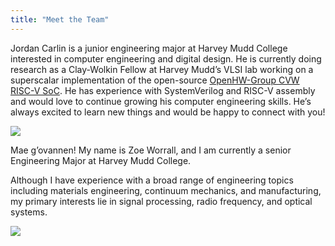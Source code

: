 ```yaml
---
title: "Meet the Team"
---
```


Jordan Carlin is a junior engineering major at Harvey Mudd College interested in computer engineering and digital design. He is currently doing research as a Clay-Wolkin Fellow at Harvey Mudd's VLSI lab working on a superscalar implementation of the open-source [OpenHW-Group CVW RISC-V SoC](https://github.com/openhwgroup/cvw). He has experience with SystemVerilog and RISC-V assembly and would love to continue growing his computer engineering skills. He's always excited to learn new things and would be happy to connect with you!

![](./images/jordan.jpg)

Mae g’ovannen! My name is Zoe Worrall, and I am currently a senior Engineering Major at Harvey Mudd College.

Although I have experience with a broad range of engineering topics including materials engineering, continuum mechanics, and manufacturing, my primary interests lie in signal processing, radio frequency, and optical systems.

![](./images/zoe.jpg)
